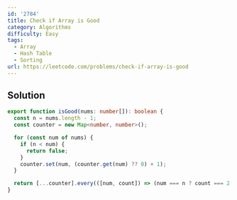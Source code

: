 ```yaml
---
id: '2784'
title: Check if Array is Good
category: Algorithms
difficulty: Easy
tags:
  - Array
  - Hash Table
  - Sorting
url: https://leetcode.com/problems/check-if-array-is-good
---
```


## Solution

```typescript filename="solution.ts" copy
export function isGood(nums: number[]): boolean {
  const n = nums.length - 1;
  const counter = new Map<number, number>();

  for (const num of nums) {
    if (n < num) {
      return false;
    }
    counter.set(num, (counter.get(num) ?? 0) + 1);
  }

  return [...counter].every(([num, count]) => (num === n ? count === 2 : count === 1));
}
```
